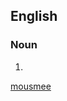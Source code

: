 ==English==

===Noun===
{{en-noun}}

# {{alternative form of|en|mousmé}}

[[Category:English terms spelled with É|mousmee]]
